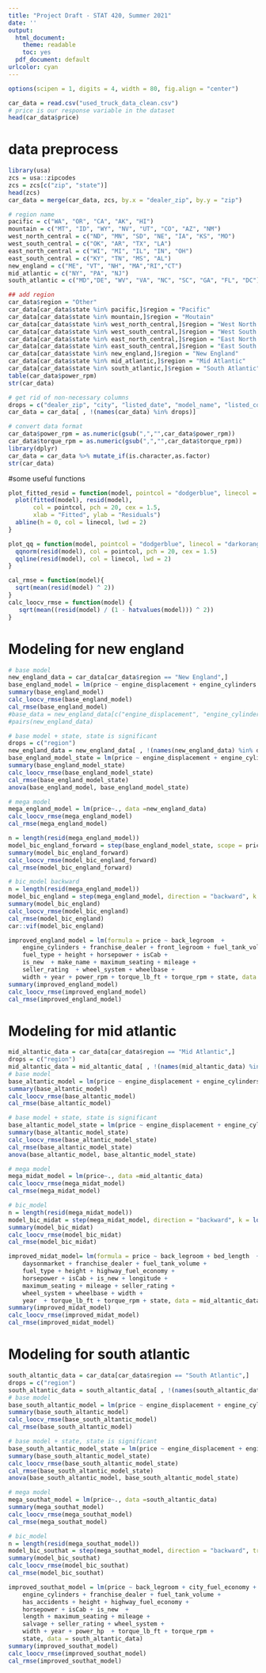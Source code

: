 ```yaml
---
title: "Project Draft - STAT 420, Summer 2021"
date: ''
output:
  html_document: 
    theme: readable
    toc: yes
  pdf_document: default
urlcolor: cyan
---
```


```r
options(scipen = 1, digits = 4, width = 80, fig.align = "center")
```

```r
car_data = read.csv("used_truck_data_clean.csv")
# price is our response variable in the dataset
head(car_data$price)
```

# data preprocess
```r
library(usa)
zcs = usa::zipcodes
zcs = zcs[c("zip", "state")]
head(zcs)
car_data = merge(car_data, zcs, by.x = "dealer_zip", by.y = "zip")
```

```r
# region name 
pacific = c("WA", "OR", "CA", "AK", "HI")  
mountain = c("MT", "ID", "WY", "NV", "UT", "CO", "AZ", "NM")
west_north_central = c("ND", "MN", "SD", "NE", "IA", "KS", "MO")
west_south_central = c("OK", "AR", "TX", "LA")
east_north_central = c("WI", "MI", "IL", "IN", "OH")
east_south_central = c("KY", "TN", "MS", "AL") 
new_england = c("ME", "VT", "NH", "MA","RI","CT")
mid_atlantic = c("NY", "PA", "NJ")
south_atlantic = c("MD","DE", "WV", "VA", "NC", "SC", "GA", "FL", "DC") 

## add region
car_data$region = "Other"
car_data[car_data$state %in% pacific,]$region = "Pacific"
car_data[car_data$state %in% mountain,]$region = "Moutain"
car_data[car_data$state %in% west_north_central,]$region = "West North Central"
car_data[car_data$state %in% west_south_central,]$region = "West South Central"
car_data[car_data$state %in% east_north_central,]$region = "East North Central"
car_data[car_data$state %in% east_south_central,]$region = "East South Central"
car_data[car_data$state %in% new_england,]$region = "New England"
car_data[car_data$state %in% mid_atlantic,]$region = "Mid Atlantic"
car_data[car_data$state %in% south_atlantic,]$region = "South Atlantic"
table(car_data$power_rpm)
str(car_data)
```

```r
# get rid of non-necessary columns
drops = c("dealer_zip", "city", "listed_date", "model_name", "listed_color")
car_data = car_data[ , !(names(car_data) %in% drops)]

# convert data format
car_data$power_rpm = as.numeric(gsub(",","",car_data$power_rpm))
car_data$torque_rpm = as.numeric(gsub(",","",car_data$torque_rpm))
library(dplyr)
car_data = car_data %>% mutate_if(is.character,as.factor)
str(car_data)
```
#some useful functions
```r
plot_fitted_resid = function(model, pointcol = "dodgerblue", linecol = "darkorange") {
  plot(fitted(model), resid(model), 
       col = pointcol, pch = 20, cex = 1.5,
       xlab = "Fitted", ylab = "Residuals")
  abline(h = 0, col = linecol, lwd = 2)
}

plot_qq = function(model, pointcol = "dodgerblue", linecol = "darkorange") {
  qqnorm(resid(model), col = pointcol, pch = 20, cex = 1.5)
  qqline(resid(model), col = linecol, lwd = 2)
}

cal_rmse = function(model){
  sqrt(mean(resid(model) ^ 2))
}
calc_loocv_rmse = function(model) { 
   sqrt(mean((resid(model) / (1 - hatvalues(model))) ^ 2))
}
```

# Modeling for new england
```r
# base model
new_england_data = car_data[car_data$region == "New England",]
base_england_model = lm(price ~ engine_displacement + engine_cylinders + highway_fuel_economy + horsepower+ maximum_seating + transmission + mileage + year + wheel_system + power_hp + bed_length + cabin + salvage + franchise_dealer, data = new_england_data)
summary(base_england_model)
calc_loocv_rmse(base_england_model)
cal_rmse(base_england_model)
#base_data = new_england_data[c("engine_displacement", "engine_cylinders", "highway_fuel_economy", "horsepower", "maximum_seating", #"transmission", "mileage", "year", "wheel_system", "power_hp", "bed_length", "cabin", "salvage", "franchise_dealer")]
#pairs(new_england_data)
```

```r
# base model + state, state is significant
drops = c("region")
new_england_data = new_england_data[ , !(names(new_england_data) %in% drops)]
base_england_model_state = lm(price ~ engine_displacement + engine_cylinders + highway_fuel_economy + horsepower+ maximum_seating + transmission + mileage + year + wheel_system + power_hp + bed_length + cabin + salvage + franchise_dealer + state, data = new_england_data)
summary(base_england_model_state)
calc_loocv_rmse(base_england_model_state)
cal_rmse(base_england_model_state)
anova(base_england_model, base_england_model_state)
```

```r
# mega model
mega_england_model = lm(price~., data =new_england_data)
calc_loocv_rmse(mega_england_model)
cal_rmse(mega_england_model)
```

```r
n = length(resid(mega_england_model))
model_bic_england_forward = step(base_england_model_state, scope = price ~., direction = "forward", k = log(n))
summary(model_bic_england_forward)
calc_loocv_rmse(model_bic_england_forward)
cal_rmse(model_bic_england_forward)
```



```r
# bic_model backward 
n = length(resid(mega_england_model))
model_bic_england = step(mega_england_model, direction = "backward", k = log(n),trace = 0)
summary(model_bic_england)
calc_loocv_rmse(model_bic_england)
cal_rmse(model_bic_england)
car::vif(model_bic_england)
```

```r
improved_england_model = lm(formula = price ~ back_legroom  + 
    engine_cylinders + franchise_dealer + front_legroom + fuel_tank_volume + 
    fuel_type + height + horsepower + isCab + 
    is_new  + make_name + maximum_seating + mileage + 
    seller_rating  + wheel_system + wheelbase + 
    width + year + power_rpm + torque_lb_ft + torque_rpm + state, data = new_england_data)
summary(improved_england_model)
calc_loocv_rmse(improved_england_model)
cal_rmse(improved_england_model)

```


# Modeling for mid atlantic
```r
mid_altantic_data = car_data[car_data$region == "Mid Atlantic",]
drops = c("region")
mid_altantic_data = mid_altantic_data[ , !(names(mid_altantic_data) %in% drops)]
# base model
base_altantic_model = lm(price ~ engine_displacement + engine_cylinders + highway_fuel_economy + horsepower+ maximum_seating + transmission + mileage + year + wheel_system + power_hp + bed_length + cabin + salvage + franchise_dealer, data = mid_altantic_data)
summary(base_altantic_model)
calc_loocv_rmse(base_altantic_model)
cal_rmse(base_altantic_model)
```
```r
# base model + state, state is significant
base_altantic_model_state = lm(price ~ engine_displacement + engine_cylinders + highway_fuel_economy + horsepower+ maximum_seating + transmission + mileage + year + wheel_system + power_hp + bed_length + cabin + salvage + franchise_dealer + state, data = mid_altantic_data)
summary(base_altantic_model_state)
calc_loocv_rmse(base_altantic_model_state)
cal_rmse(base_altantic_model_state)
anova(base_altantic_model, base_altantic_model_state)
```

```r
# mega model
mega_midat_model = lm(price~., data =mid_altantic_data)
calc_loocv_rmse(mega_midat_model)
cal_rmse(mega_midat_model)
```

```r
# bic_model 
n = length(resid(mega_midat_model))
model_bic_midat = step(mega_midat_model, direction = "backward", k = log(n), trace = 0)
summary(model_bic_midat)
calc_loocv_rmse(model_bic_midat)
cal_rmse(model_bic_midat)
```
```r
improved_midat_model= lm(formula = price ~ back_legroom + bed_length  + 
    daysonmarket + franchise_dealer + fuel_tank_volume + 
    fuel_type + height + highway_fuel_economy + 
    horsepower + isCab + is_new + longitude + 
    maximum_seating + mileage + seller_rating + 
    wheel_system + wheelbase + width + 
    year  + torque_lb_ft + torque_rpm + state, data = mid_altantic_data)
summary(improved_midat_model)
calc_loocv_rmse(improved_midat_model)
cal_rmse(improved_midat_model)
```

# Modeling for south atlantic
```r
south_altantic_data = car_data[car_data$region == "South Atlantic",]
drops = c("region")
south_altantic_data = south_altantic_data[ , !(names(south_altantic_data) %in% drops)]
# base model
base_south_altantic_model = lm(price ~ engine_displacement + engine_cylinders + highway_fuel_economy + horsepower+ maximum_seating + transmission + mileage + year + wheel_system + power_hp + bed_length + cabin + salvage + franchise_dealer, data = south_altantic_data)
summary(base_south_altantic_model)
calc_loocv_rmse(base_south_altantic_model)
cal_rmse(base_south_altantic_model)
```

```r
# base model + state, state is significant
base_south_altantic_model_state = lm(price ~ engine_displacement + engine_cylinders + highway_fuel_economy + horsepower+ maximum_seating + transmission + mileage + year + wheel_system + power_hp + bed_length + cabin + salvage + franchise_dealer + state, data = south_altantic_data)
summary(base_south_altantic_model_state)
calc_loocv_rmse(base_south_altantic_model_state)
cal_rmse(base_south_altantic_model_state)
anova(base_south_altantic_model, base_south_altantic_model_state)
```


```r
# mega model  
mega_southat_model = lm(price~., data =south_altantic_data)
summary(mega_southat_model)
calc_loocv_rmse(mega_southat_model)
cal_rmse(mega_southat_model)
```

```r
# bic_model 
n = length(resid(mega_southat_model))
model_bic_southat = step(mega_southat_model, direction = "backward", trace = 0)
summary(model_bic_southat)
calc_loocv_rmse(model_bic_southat)
cal_rmse(model_bic_southat)
```
```r
improved_southat_model = lm(price ~ back_legroom + city_fuel_economy + 
    engine_cylinders + franchise_dealer + fuel_tank_volume + 
    has_accidents + height + highway_fuel_economy + 
    horsepower + isCab + is_new  + 
    length + maximum_seating + mileage + 
    salvage + seller_rating + wheel_system + 
    width + year + power_hp  + torque_lb_ft + torque_rpm + 
    state, data = south_altantic_data)
summary(improved_southat_model)
calc_loocv_rmse(improved_southat_model)
cal_rmse(improved_southat_model)
```

